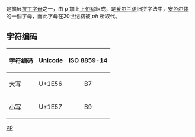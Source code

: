 {{Infobox alphabet|alphabet=拉丁|uuc=1E56|ulc=1E57}}
{{Unicode|'''Ṗ''', '''ṗ'''}} 是擴展[[拉丁字母|拉丁字母]]之一，由 p 加上[[句點_(變音符號)|上句點]]組成，是[[爱尔兰语|爱尔兰语]]旧拼字法中，[[安色尔体|安色尔体]]的一個字母，而此字母在20世纪初被 ''ph'' 所取代。

== 字符编码 ==
{| class="wikitable"
!字符编码!![[Unicode|Unicode]]!![[ISO/IEC_8859|ISO 8859]]-[[ISO/IEC_8859-14|14]]
|-
|[[大寫字母|大写]] {{Unicode|Ṗ}}||U+1E56||style="text-align:center;"|B7
|-
|[[小寫字母|小写]] {{Unicode|ṗ}}||U+1E57||style="text-align:center;"|B9
|}

{{Latin alphabet}}

[[Category:衍生拉丁字母|PṖ]]